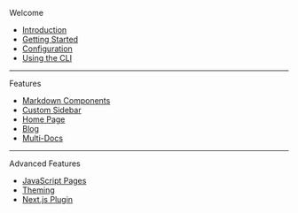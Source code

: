 Welcome

- [Introduction](.)
- [Getting Started](./getting-started)
- [Configuration](./configuration)
- [Using the CLI](./cli)

---

Features

- [Markdown Components](./features/markdown-components)
- [Custom Sidebar](./features/custom-sidebar)
- [Home Page](./features/home-page)
- [Blog](./features/blog)
- [Multi-Docs](./features/multi-docs)

---

Advanced Features

- [JavaScript Pages](./advanced-features/javascript-pages)
- [Theming](./advanced-features/theming)
- [Next.js Plugin](./advanced-features/next)
